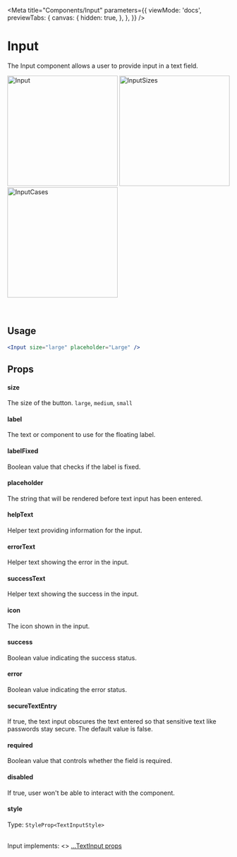 
<Meta
  title="Components/Input"
  parameters={{
    viewMode: 'docs',
    previewTabs: {
      canvas: {
        hidden: true,
      },
    },
  }}
/>

# Input

The Input component allows a user to provide input in a text field.

<div
  style={{
    display: 'flex',
    flexWrap: 'wrap',
    justifyContent: 'center',
  }}>
  <img src={Input} width="250" alt="Input" />
  <img src={InputSizes} width="250" alt="InputSizes" />
  <img src={InputCases} width="250" alt="InputCases" />
</div>

<br/>
<br/>

## Usage

```jsx
<Input size="large" placeholder="Large" />
```

## Props

#### size

The size of the button.
`large`,
`medium`,
`small`

#### label

The text or component to use for the floating label.

#### labelFixed

Boolean value that checks if the label is fixed.

#### placeholder

The string that will be rendered before text input has been entered.

#### helpText

Helper text providing information for the input.

#### errorText

Helper text showing the error in the input.

#### successText

Helper text showing the success in the input.

#### icon

The icon shown in the input.

#### success

Boolean value indicating the success status.

#### error

Boolean value indicating the error status.

#### secureTextEntry

If true, the text input obscures the text entered so that sensitive text like passwords stay secure. The default value is false.

#### required

Boolean value that controls whether the field is required.

#### disabled

If true, user won't be able to interact with the component.

#### style

Type: `StyleProp<TextInputStyle>`

<br />
Input implements: <>
  <a href="https://reactnative.dev/docs/textinput#props" title="title">
    ...TextInput props
  </a>
</>
